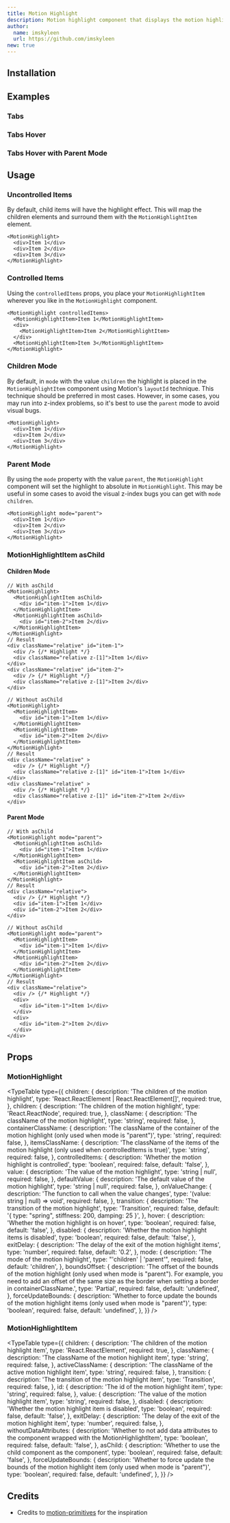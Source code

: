 ```yaml
---
title: Motion Highlight
description: Motion highlight component that displays the motion highlight effect.
author:
  name: imskyleen
  url: https://github.com/imskyleen
new: true
---
```


<ComponentPreview name="motion-highlight-cards-hover-demo" />

## Installation

<ComponentInstallation name="motion-highlight" />

## Examples

### Tabs

<ComponentPreview name="motion-highlight-tabs-demo" />

### Tabs Hover

<ComponentPreview name="motion-highlight-tabs-hover-demo" />

### Tabs Hover with Parent Mode

<ComponentPreview name="motion-highlight-tabs-hover-parent-demo" />

## Usage

### Uncontrolled Items

By default, child items will have the highlight effect. This will map the children elements and surround them with the `MotionHighlightItem` element.

```tsx
<MotionHighlight>
  <div>Item 1</div>
  <div>Item 2</div>
  <div>Item 3</div>
</MotionHighlight>
```

### Controlled Items

Using the `controlledItems` props, you place your `MotionHighlightItem` wherever you like in the `MotionHighlight` component.

```tsx
<MotionHighlight controlledItems>
  <MotionHighlightItem>Item 1</MotionHighlightItem>
  <div>
    <MotionHighlightItem>Item 2</MotionHighlightItem>
  </div>
  <MotionHighlightItem>Item 3</MotionHighlightItem>
</MotionHighlight>
```

### Children Mode

By default, in `mode` with the value `children` the highlight is placed in the `MotionHighlightItem` component using Motion's `layoutId` technique. This technique should be preferred in most cases. However, in some cases, you may run into z-index problems, so it's best to use the `parent` mode to avoid visual bugs.

```tsx
<MotionHighlight>
  <div>Item 1</div>
  <div>Item 2</div>
  <div>Item 3</div>
</MotionHighlight>
```

### Parent Mode

By using the `mode` property with the value `parent`, the `MotionHighlight` component will set the highlight to absolute in `MotionHighlight`. This may be useful in some cases to avoid the visual z-index bugs you can get with `mode` `children`.

```tsx
<MotionHighlight mode="parent">
  <div>Item 1</div>
  <div>Item 2</div>
  <div>Item 3</div>
</MotionHighlight>
```

### MotionHighlightItem asChild

#### Children Mode

```tsx
// With asChild
<MotionHighlight>
  <MotionHighlightItem asChild>
    <div id="item-1">Item 1</div>
  </MotionHighlightItem>
  <MotionHighlightItem asChild>
    <div id="item-2">Item 2</div>
  </MotionHighlightItem>
</MotionHighlight>
// Result
<div className="relative" id="item-1">
  <div /> {/* Highlight */}
  <div className="relative z-[1]">Item 1</div>
</div>
<div className="relative" id="item-2">
  <div /> {/* Highlight */}
  <div className="relative z-[1]">Item 2</div>
</div>

// Without asChild
<MotionHighlight>
  <MotionHighlightItem>
    <div id="item-1">Item 1</div>
  </MotionHighlightItem>
  <MotionHighlightItem>
    <div id="item-2">Item 2</div>
  </MotionHighlightItem>
</MotionHighlight>
// Result
<div className="relative" >
  <div /> {/* Highlight */}
  <div className="relative z-[1]" id="item-1">Item 1</div>
</div>
<div className="relative" >
  <div /> {/* Highlight */}
  <div className="relative z-[1]" id="item-2">Item 2</div>
</div>
```

#### Parent Mode

```tsx
// With asChild
<MotionHighlight mode="parent">
  <MotionHighlightItem asChild>
    <div id="item-1">Item 1</div>
  </MotionHighlightItem>
  <MotionHighlightItem asChild>
    <div id="item-2">Item 2</div>
  </MotionHighlightItem>
</MotionHighlight>
// Result
<div className="relative">
  <div /> {/* Highlight */}
  <div id="item-1">Item 1</div>
  <div id="item-2">Item 2</div>
</div>

// Without asChild
<MotionHighlight mode="parent">
  <MotionHighlightItem>
    <div id="item-1">Item 1</div>
  </MotionHighlightItem>
  <MotionHighlightItem>
    <div id="item-2">Item 2</div>
  </MotionHighlightItem>
</MotionHighlight>
// Result
<div className="relative">
  <div /> {/* Highlight */}
  <div>
    <div id="item-1">Item 1</div>
  </div>
  <div>
    <div id="item-2">Item 2</div>
  </div>
</div>
```

## Props

### MotionHighlight

<TypeTable
  type={{
    children: {
      description: 'The children of the motion highlight',
      type: 'React.ReactElement | React.ReactElement[]',
      required: true,
    },
    children: {
      description: 'The children of the motion highlight',
      type: 'React.ReactNode',
      required: true,
    },
    className: {
      description: 'The className of the motion highlight',
      type: 'string',
      required: false,
    },
    containerClassName: {
      description:
        'The className of the container of the motion highlight (only used when mode is "parent")',
      type: 'string',
      required: false,
    },
    itemsClassName: {
      description:
        'The className of the items of the motion highlight (only used when controlledItems is true)',
      type: 'string',
      required: false,
    },
    controlledItems: {
      description: 'Whether the motion highlight is controlled',
      type: 'boolean',
      required: false,
      default: 'false',
    },
    value: {
      description: 'The value of the motion highlight',
      type: 'string | null',
      required: false,
    },
    defaultValue: {
      description: 'The default value of the motion highlight',
      type: 'string | null',
      required: false,
    },
    onValueChange: {
      description: 'The function to call when the value changes',
      type: '(value: string | null) => void',
      required: false,
    },
    transition: {
      description: 'The transition of the motion highlight',
      type: 'Transition',
      required: false,
      default: '{ type: "spring", stiffness: 200, damping: 25 }',
    },
    hover: {
      description: 'Whether the motion highlight is on hover',
      type: 'boolean',
      required: false,
      default: 'false',
    },
    disabled: {
      description: 'Whether the motion highlight items is disabled',
      type: 'boolean',
      required: false,
      default: 'false',
    },
    exitDelay: {
      description: 'The delay of the exit of the motion highlight items',
      type: 'number',
      required: false,
      default: '0.2',
    },
    mode: {
      description: 'The mode of the motion highlight',
      type: "'children' | 'parent'",
      required: false,
      default: 'children',
    },
    boundsOffset: {
      description:
        'The offset of the bounds of the motion highlight (only used when mode is "parent"). For example, you need to add an offset of the same size as the border when setting a border in containerClassName.',
      type: 'Partial<Bounds>',
      required: false,
      default: 'undefined',
    },
    forceUpdateBounds: {
      description:
        'Whether to force update the bounds of the motion highlight items (only used when mode is "parent")',
      type: 'boolean',
      required: false,
      default: 'undefined',
    },
  }}
/>

### MotionHighlightItem

<TypeTable
  type={{
    children: {
      description: 'The children of the motion highlight item',
      type: 'React.ReactElement',
      required: true,
    },
    className: {
      description: 'The className of the motion highlight item',
      type: 'string',
      required: false,
    },
    activeClassName: {
      description: 'The className of the active motion highlight item',
      type: 'string',
      required: false,
    },
    transition: {
      description: 'The transition of the motion highlight item',
      type: 'Transition',
      required: false,
    },
    id: {
      description: 'The id of the motion highlight item',
      type: 'string',
      required: false,
    },
    value: {
      description: 'The value of the motion highlight item',
      type: 'string',
      required: false,
    },
    disabled: {
      description: 'Whether the motion highlight item is disabled',
      type: 'boolean',
      required: false,
      default: 'false',
    },
    exitDelay: {
      description: 'The delay of the exit of the motion highlight item',
      type: 'number',
      required: false,
    },
    withoutDataAttributes: {
      description:
        'Whether to not add data attributes to the component wrapped with the MotionHighlightItem',
      type: 'boolean',
      required: false,
      default: 'false',
    },
    asChild: {
      description: 'Whether to use the child component as the component',
      type: 'boolean',
      required: false,
      default: 'false',
    },
    forceUpdateBounds: {
      description:
        'Whether to force update the bounds of the motion highlight item (only used when mode is "parent")',
      type: 'boolean',
      required: false,
      default: 'undefined',
    },
  }}
/>

## Credits

- Credits to [motion-primitives](https://motion-primitives.com/docs/animated-background) for the inspiration
